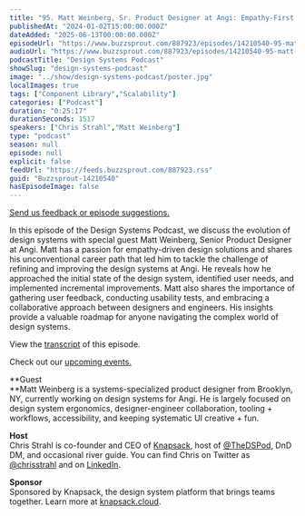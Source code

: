 ```yaml
---
title: "95. Matt Weinberg, Sr. Product Designer at Angi: Empathy-First Approach to Evolving Design Systems"
publishedAt: "2024-01-02T15:00:00.000Z"
dateAdded: "2025-06-13T00:00:00.000Z"
episodeUrl: "https://www.buzzsprout.com/887923/episodes/14210540-95-matt-weinberg-sr-product-designer-at-angi-empathy-first-approach-to-evolving-design-systems.mp3"
audioUrl: "https://www.buzzsprout.com/887923/episodes/14210540-95-matt-weinberg-sr-product-designer-at-angi-empathy-first-approach-to-evolving-design-systems.mp3"
podcastTitle: "Design Systems Podcast"
showSlug: "design-systems-podcast"
image: "../show/design-systems-podcast/poster.jpg"
localImages: true
tags: ["Component Library","Scalability"]
categories: ["Podcast"]
duration: "0:25:17"
durationSeconds: 1517
speakers: ["Chris Strahl","Matt Weinberg"]
type: "podcast"
season: null
episode: null
explicit: false
feedUrl: "https://feeds.buzzsprout.com/887923.rss"
guid: "Buzzsprout-14210540"
hasEpisodeImage: false
---
```

[Send us feedback or episode suggestions.](https://www.buzzsprout.com/twilio/text_messages/887923/open_sms)

In this episode of the Design Systems Podcast, we discuss the evolution of design systems with special guest Matt Weinberg, Senior Product Designer at Angi. Matt has a passion for empathy-driven design solutions and shares his unconventional career path that led him to tackle the challenge of refining and improving the design systems at Angi. He reveals how he approached the initial state of the design system, identified user needs, and implemented incremental improvements. Matt also shares the importance of gathering user feedback, conducting usability tests, and embracing a collaborative approach between designers and engineers. His insights provide a valuable roadmap for anyone navigating the complex world of design systems.

View the [transcript](https://docs.google.com/document/d/182tMg6Bv1vTq0rAEXExrDzNAAsMdUQDBO9tkw8j31WA/edit?usp=drive_link) of this episode.

Check out our [upcoming events.](https://www.knapsack.cloud/events)  

**Guest  
**Matt Weinberg is a systems-specialized product designer from Brooklyn, NY, currently working on design systems for Angi. He is largely focused on design system ergonomics, designer-engineer collaboration, tooling + workflows, accessibility, and keeping systematic UI creative + fun.  
  
**Host**  
Chris Strahl is co-founder and CEO of [Knapsack](https://www.knapsack.cloud/), host of [@TheDSPod](https://twitter.com/thedspod), DnD DM, and occasional river guide. You can find Chris on Twitter as [@chrisstrahl](https://twitter.com/chrisstrahl) and on [LinkedIn](https://www.linkedin.com/in/chrisstrahl/).  
  
**Sponsor**  
Sponsored by Knapsack, the design system platform that brings teams together. Learn more at [knapsack.cloud](https://www.knapsack.cloud/?utm_source=podcast).
